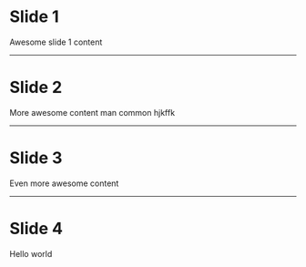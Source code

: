 # Slide 1

Awesome slide 1 content

---
# Slide 2

More awesome content man common hjkffk

---
# Slide 3

Even more awesome content

---
# Slide 4

Hello world